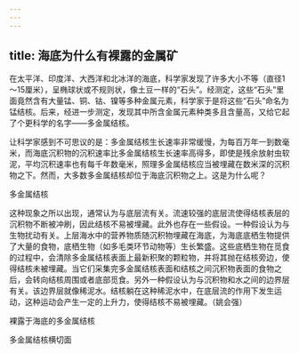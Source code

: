 ```yaml
---
---
---
```

title: 海底为什么有裸露的金属矿
---




在太平洋、印度洋、大西洋和北冰洋的海底，科学家发现了许多大小不等（直径1～15厘米），呈椭球状或不规则状，像土豆一样的“石头”。经测定，这些“石头”里面竟然含有大量锰、铜、钴、镍等多种金属元素，科学家于是将这些“石头”命名为锰结核。后来，经进一步测定，发现其中所含金属元素种类多且含量高，又给它起了个更科学的名字——多金属结核。

让科学家感到不可思议的是：多金属结核生长速率非常缓慢，为每百万年一到数毫米，而海底沉积物的沉积速率比多金属结核生长速率高得多，即使是残余放射虫软泥，平均沉积速率也有每千年数毫米，照理多金属结核应当被埋藏在数米深的沉积物之下。然而，大多数多金属结核却位于海底沉积物之上。这是为什么呢？

多金属结核



这种现象之所以出现，通常认为与底层流有关。流速较强的底层流使得结核表层的沉积物不断被冲刷，因此结核不易被埋藏。此外也存在一些假设。一种假设认为与生物扰动有关。上层海水中的营养物质随沉积物埋藏在海底，为海底底栖生物提供了大量的食物，底栖生物（如多毛类环节动物等）生长繁盛。这些底栖生物在觅食的过程中，会清除多金属结核表面上最新积聚的颗粒物，并将其抛在结核旁边，使得结核未被埋藏。当它们采集完多金属结核表面和结核之间沉积物表面的食物之后，会转向结核周围或者底部觅食。另外一种假设认为与沉积物和水之间的边界层有关。该边界层就像稀泥水。结核躺在这种稀泥水中，在底层流的作用下发生运动，这种运动会产生一定的上升力，使得结核不易被埋藏。（姚会强）

裸露于海底的多金属结核



多金属结核横切面